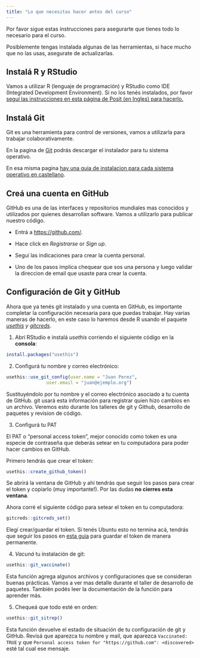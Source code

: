 ```yaml
---
title: "Lo que necesitas hacer antes del curso"
---
```


Por favor sigue estas instrucciones para asegurarte que tienes todo lo necesario para el curso.

Posiblemente tengas instalada algunas de las herramientas, si hace mucho que no las usas, asegurate de actualizarlas.

## Instalá R y RStudio {.unnumbered}

Vamos a utilizar R (lenguaje de programación) y RStudio como IDE (Integrated Development Environment).
Si no los tenés instalados, por favor [seguí las instrucciones en esta página de Posit (en Ingles) para hacerlo.](https://posit.co/download/rstudio-desktop/)

## Instalá Git {.unnumbered}

Git es una herramienta para control de versiones, vamos a utilizarla para trabajar colaborativamente.

En la pagina de [Git](https://git-scm.com/downloads) podrás descargar el instalador para tu sistema operativo.

En esa misma pagina [hay una guia de instalacion para cada sistema operativo en castellano](https://git-scm.com/book/es/v2/Inicio---Sobre-el-Control-de-Versiones-Instalación-de-Git).

## Creá una cuenta en GitHub {.unnumbered}

GitHub es una de las interfaces y repositorios mundiales mas conocidos y utilizados por quienes desarrollan software.
Vamos a utilizarlo para publicar nuestro código.

-   Entrá a <https://github.com/>.

-   Hace click en *Registrarse* or *Sign up*.

-   Seguí las indicaciones para crear la cuenta personal.

-   Uno de los pasos implica chequear que sos una persona y luego validar la direccion de email que usaste para crear la cuenta.

## Configuración de Git y GitHub {.unnumbered}

Ahora que ya tenés git instalado y una cuenta en GitHub, es importante completar la configuración necesaria para que puedas trabajar.
Hay varias maneras de hacerlo, en este caso lo haremos desde R usando el paquete [*usethis*](https://usethis.r-lib.org) *y [gitcreds](https://cran.r-project.org/web/packages/gitcreds/index.html)*.

1.  Abrí RStudio e instalá *usethis* corriendo el siguiente código en la **consola**:

``` r
install.packages("usethis")
```

2.  Configurá tu nombre y correo electrónico:

``` r
usethis::use_git_config(user.name = "Juan Perez",
               user.email = "juan@ejemplo.org")
```

Sustituyéndolo por tu nombre y el correo electrónico asociado a tu cuenta de GitHub.
git usará esta información para registrar quien hizo cambios en un archivo.
Veremos esto durante los talleres de git y Github, desarrollo de paquetes y revision de código.

3.  Configurá tu PAT

El PAT o "personal access token", mejor conocido como token es una especie de contraseña que deberás setear en tu computadora para poder hacer cambios en GitHub.

Primero tendrás que crear el token:

``` r
usethis::create_github_token()
```

Se abrirá la ventana de GitHub y ahí tendrás que seguir los pasos para crear el token y copiarlo (muy importante!).
Por las dudas **no cierres esta ventana**.

Ahora corré el siguiente código para setear el token en tu computadora:

``` r
gitcreds::gitcreds_set()
```

Elegí crear/guardar el token.
Si tenés Ubuntu esto no termina acá, tendrás que seguir los pasos en [esta guia](https://blog.djnavarro.net/posts/2021-08-08_git-credential-helpers/) para guardar el token de manera permanente.

4.  *Vacuná* tu instalación de git:

``` r
usethis::git_vaccinate() 
```

Esta función agrega algunos archivos y configuraciones que se consideran buenas prácticas.
Vamos a ver mas detalle durante el taller de desarrollo de paquetes.
También podés leer la documentación de la función para aprender más.

5.  Chequeá que todo esté en orden:

``` r
usethis::git_sitrep() 
```

Esta función devuelve el estado de situación de tu configuración de git y GitHub.
Revisá que aparezca tu nombre y mail, que aparezca `Vaccinated: TRUE` y que `Personal access token for "https://github.com": <discovered>` esté tal cual ese mensaje.

